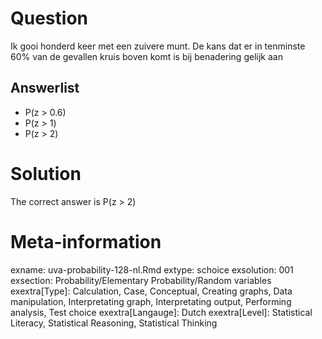 Question
========

Ik gooi honderd keer met een zuivere munt. De kans dat er in tenminste 60% van de gevallen kruis boven komt is bij benadering gelijk aan

Answerlist
----------
* P(z &gt; 0.6)
* P(z &gt; 1)
* P(z &gt; 2)

Solution
========

The correct answer is  P(z &gt; 2)

Meta-information
================
exname: uva-probability-128-nl.Rmd
extype: schoice
exsolution: 001
exsection: Probability/Elementary Probability/Random variables
exextra[Type]: Calculation, Case, Conceptual, Creating graphs, Data manipulation, Interpretating graph, Interpretating output, Performing analysis, Test choice
exextra[Langauge]: Dutch
exextra[Level]: Statistical Literacy, Statistical Reasoning, Statistical Thinking
